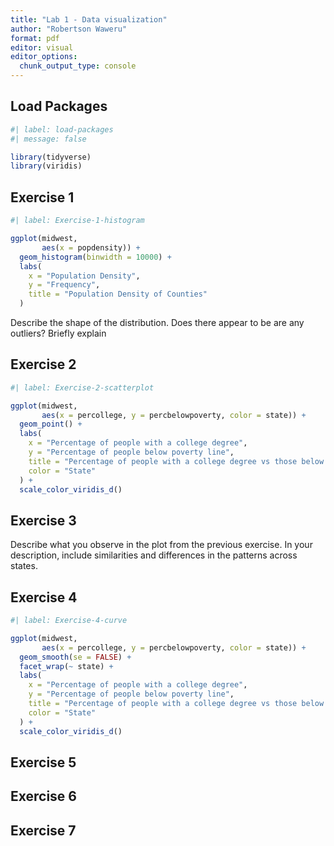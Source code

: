 ```yaml
---
title: "Lab 1 - Data visualization"
author: "Robertson Waweru"
format: pdf
editor: visual
editor_options: 
  chunk_output_type: console
---
```


## Load Packages

```r
#| label: load-packages
#| message: false

library(tidyverse)
library(viridis)
```

## Exercise 1

```r
#| label: Exercise-1-histogram

ggplot(midwest,
       aes(x = popdensity)) +
  geom_histogram(binwidth = 10000) +
  labs(
    x = "Population Density",
    y = "Frequency",
    title = "Population Density of Counties"
  )
```

Describe the shape of the distribution.
Does there appear to be are any outliers? Briefly explain

## Exercise 2

```r
#| label: Exercise-2-scatterplot

ggplot(midwest,
       aes(x = percollege, y = percbelowpoverty, color = state)) +
  geom_point() +
  labs(
    x = "Percentage of people with a college degree",
    y = "Percentage of people below poverty line",
    title = "Percentage of people with a college degree vs those below poverty line",
    color = "State"
  ) +
  scale_color_viridis_d()
```

## Exercise 3

Describe what you observe in the plot from the previous exercise. In your description, include similarities and differences in the patterns across states.

## Exercise 4

```r
#| label: Exercise-4-curve

ggplot(midwest,
       aes(x = percollege, y = percbelowpoverty, color = state)) +
  geom_smooth(se = FALSE) +
  facet_wrap(~ state) +
  labs(
    x = "Percentage of people with a college degree",
    y = "Percentage of people below poverty line",
    title = "Percentage of people with a college degree vs those below poverty line",
    color = "State"
  ) +
  scale_color_viridis_d()
```


## Exercise 5

## Exercise 6

## Exercise 7
